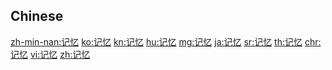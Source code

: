 {{also|記憶}}
==Chinese==
{{zh-see|記憶}}

[[zh-min-nan:记忆]]
[[ko:记忆]]
[[kn:记忆]]
[[hu:记忆]]
[[mg:记忆]]
[[ja:记忆]]
[[sr:记忆]]
[[th:记忆]]
[[chr:记忆]]
[[vi:记忆]]
[[zh:记忆]]